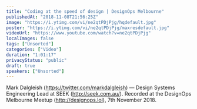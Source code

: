```yaml
---
title: "Coding at the speed of design | DesignOps Melbourne"
publishedAt: "2018-11-08T21:56:25Z"
image: "https://i.ytimg.com/vi/ne2qtPDjPjg/hqdefault.jpg"
poster: "https://i.ytimg.com/vi/ne2qtPDjPjg/maxresdefault.jpg"
videoUrl: "https://www.youtube.com/watch?v=ne2qtPDjPjg"
localImages: false
tags: ["Unsorted"]
categories: ["Video"]
duration: "1:01:17"
privacyStatus: "public"
draft: true
speakers: ["Unsorted"]
---
```

Mark Dalgleish (https://twitter.com/markdalgleish) — Design Systems Engineering Lead at SEEK (http://seek.com.au/). Recorded at the DesignOps Melbourne Meetup (http://designops.lol), 7th November 2018.
